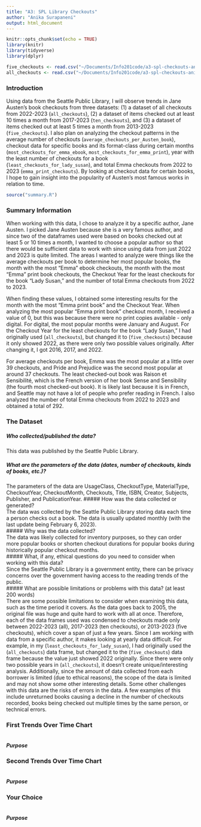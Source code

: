 ```yaml
---
title: "A3: SPL Library Checkouts"
author: "Anika Surapaneni"
output: html_document
---
```


```r
knitr::opts_chunk$set(echo = TRUE)
library(knitr)
library(tidyverse)
library(dplyr)

five_checkouts <- read.csv("~/Documents/Info201code/a3-spl-checkouts-anikalsurapaneni/2013-2023-5-Checkouts-SPL.csv")
all_checkouts <- read.csv("~/Documents/Info201code/a3-spl-checkouts-anikalsurapaneni/2022-2023-All-Checkouts-SPL-Data.csv")
```

### Introduction

Using data from the Seattle Public Library, I will observe trends in Jane Austen's book checkouts from three datasets: (1) a dataset of all checkouts from 2022-2023 (``all_checkouts``), (2) a dataset of items checked out at least 10 times a month from 2017-2023 (``ten_checkouts``), and (3) a dataset of items checked out at least 5 times a month from 2013-2023 (``five_checkouts``). I also plan on analyzing the checkout patterns in the average number of checkouts (``average_checkouts_per_Austen_book``), checkout data for specific books and its format-class during certain months (``most_checkouts_for_emma_ebook``, ``most_checkouts_for_emma_print``), year with the least number of checkouts for a book (``least_checkouts_for_lady_susan``), and total Emma checkouts from 2022 to 2023 (``emma_print_checkouts``). By looking at checkout data for certain books, I hope to gain insight into the popularity of Austen's most famous works in relation to time.

```r
source("summary.R")
```

### Summary Information
When working with this data, I chose to analyze it by a specific author, Jane Austen. I picked Jane Austen because she is a very famous author, and since two of the dataframes used were based on books checked out at least 5 or 10 times a month, I wanted to choose a popular author so that there would be sufficient data to work with since using data from just 2022 and 2023 is quite limited. The areas I wanted to analyze were things like the average checkouts per book to determine her most popular books, the month with the most "Emma" ebook checkouts, the month with the most "Emma" print book checkouts, the Checkout Year for the least checkouts for the book "Lady Susan," and the number of total Emma checkouts from 2022 to 2023.

When finding these values, I obtained some interesting results for the month with the most "Emma print book" and the Checkout Year. When analyzing the most popular "Emma print book" checkout month, I received a value of 0, but this was because there were no print copies available - only digital. For digital, the most popular months were January and August. For the Checkout Year for the least checkouts for the book "Lady Susan," I had originally used (``all_checkouts``), but changed it to (``five_checkouts``) because it only showed 2022, as there were only two possible values originally. After changing it, I got 2016, 2017, and 2022.

For average checkouts per book, Emma was the most popular at a little over 39 checkouts, and Pride and Prejudice was the second most popular at around 37 checkouts. The least checked-out book was Raison et Sensibilité, which is the French version of her book Sense and Sensibility (the fourth most checked-out book). It is likely last because it is in French, and Seattle may not have a lot of people who prefer reading in French. I also analyzed the number of total Emma checkouts from 2022 to 2023 and obtained a total of 292.

### The Dataset

##### Who collected/published the data?  
This data was published by the Seattle Public Library.

##### What are the parameters of the data (dates, number of checkouts, kinds of books, etc.)?  
The parameters of the data are UsageClass, CheckoutType, MaterialType, CheckoutYear, CheckoutMonth, Checkouts, Title, ISBN, Creator, Subjects, Publisher, and PublicationYear.
##### How was the data collected or generated?  
The data was collected by the Seattle Public Library storing data each time a person checks out a book. The data is usually updated monthly (with the last update being February 6, 2023).  
##### Why was the data collected?  
The data was likely collected for inventory purposes, so they can order more popular books or shorten checkout durations for popular books during historically popular checkout months.  
##### What, if any, ethical questions do you need to consider when working with this data?  
Since the Seattle Public Library is a government entity, there can be privacy concerns over the government having access to the reading trends of the public.  
##### What are possible limitations or problems with this data?   (at least 200 words)  
There are some possible limitations to consider when examining this data, such as the time period it covers. As the data goes back to 2005, the original file was huge and quite hard to work with all at once. Therefore, each of the data frames used was condensed to checkouts made only between 2022-2023 (all), 2017-2023 (ten checkouts), or 2013-2023 (five checkouts), which cover a span of just a few years. Since I am working with data from a specific author, it makes looking at yearly data difficult. For example, in my (``least_checkouts_for_lady_susan``), I had originally used the (``all_checkouts``) data frame, but changed it to the (``five_checkouts``) data frame because the value just showed 2022 originally. Since there were only two possible years in (``all_checkouts``), it doesn't create unique/interesting analysis. Additionally, since the amount of data collected from each borrower is limited (due to ethical reasons), the scope of the data is limited and may not show some other interesting details. Some other challenges with this data are the risks of errors in the data. A few examples of this include unreturned books causing a decline in the number of checkouts recorded, books being checked out multiple times by the same person, or technical errors.

### First Trends Over Time Chart

```r
```

##### Purpose

### Second Trends Over Time Chart

```r
```

##### Purpose

### Your Choice

```r
```

##### Purpose
